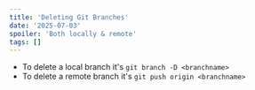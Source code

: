 ```yaml
---
title: 'Deleting Git Branches'
date: '2025-07-03'
spoiler: 'Both locally & remote'
tags: []
---
```

- To delete a local branch it's `git branch -D <branchname>`
- To delete a remote branch it's `git push origin <branchname>`